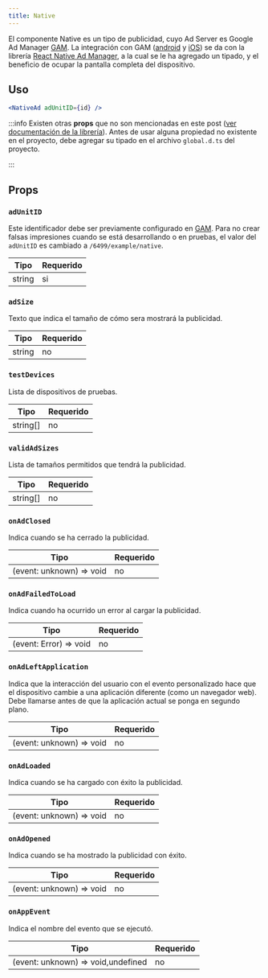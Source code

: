 ```yaml
---
title: Native
---
```


El componente Native es un tipo de publicidad, cuyo Ad Server es Google Ad Manager [GAM](https://admanager.google.com/). La integración con GAM ([android](https://developers.google.com/ad-manager/mobile-ads-sdk/android/quick-start) y [iOS](https://developers.google.com/ad-manager/mobile-ads-sdk/ios/quick-start)) se da con la librería [React Native Ad Manager](https://github.com/NZME/react-native-ad-manager), a la cual se le ha agregado un tipado, y el beneficio de ocupar la pantalla completa del dispositivo.

## Uso

```jsx
<NativeAd adUnitID={id} />
```

:::info
Existen otras **props** que no son mencionadas en este post ([ver documentación de la librería](https://github.com/NZME/react-native-ad-manager)).
Antes de usar alguna propiedad no existente en el proyecto, debe agregar su tipado en el archivo `global.d.ts` del proyecto.

:::

## Props

### `adUnitID`

Este identificador debe ser previamente configurado en [GAM](https://admanager.google.com/). Para no crear falsas impresiones cuando se está desarrollando o en pruebas, el valor del `adUnitID` es cambiado a `/6499/example/native`.

| Tipo   | Requerido |
| ------ | --------- |
| string | si        |

### `adSize`

Texto que indica el tamaño de cómo sera mostrará la publicidad.

| Tipo   | Requerido |
| ------ | --------- |
| string | no        |

### `testDevices`

Lista de dispositivos de pruebas.

| Tipo     | Requerido |
| -------- | --------- |
| string[] | no        |

### `validAdSizes`

Lista de tamaños permitidos que tendrá la publicidad.

| Tipo     | Requerido |
| -------- | --------- |
| string[] | no        |

### `onAdClosed`

Indica cuando se ha cerrado la publicidad.

| Tipo                     | Requerido |
| ------------------------ | --------- |
| (event: unknown) => void | no        |

### `onAdFailedToLoad`

Indica cuando ha ocurrido un error al cargar la publicidad.

| Tipo                   | Requerido |
| ---------------------- | --------- |
| (event: Error) => void | no        |

### `onAdLeftApplication`

Indica que la interacción del usuario con el evento personalizado hace que el dispositivo cambie a una aplicación diferente (como un navegador web). Debe llamarse antes de que la aplicación actual se ponga en segundo plano.

| Tipo                     | Requerido |
| ------------------------ | --------- |
| (event: unknown) => void | no        |

### `onAdLoaded`

Indica cuando se ha cargado con éxito la publicidad.

| Tipo                     | Requerido |
| ------------------------ | --------- |
| (event: unknown) => void | no        |

### `onAdOpened`

Indica cuando se ha mostrado la publicidad con éxito.

| Tipo                     | Requerido |
| ------------------------ | --------- |
| (event: unknown) => void | no        |

### `onAppEvent`

Indica el nombre del evento que se ejecutó.

| Tipo                               | Requerido |
| ---------------------------------- | --------- |
| (event: unknown) => void,undefined | no        |
